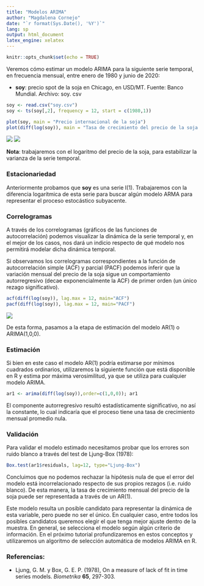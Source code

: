 ---
title: "Modelos ARIMA"
author: "Magdalena Cornejo"
date: "`r format(Sys.Date(), '%Y')`"
lang: sp
output: html_document
latex_engine: xelatex
---

```{r setup, include=FALSE}
knitr::opts_chunk$set(echo = TRUE)
```

Veremos cómo estimar un modelo ARIMA para la siguiente serie temporal, en frecuencia mensual, entre enero de 1980 y junio de 2020:

- **soy**: precio spot de la soja en Chicago, en USD/MT. Fuente: Banco Mundial. Archivo: soy. csv

```{r soy, echo=TRUE}
soy <- read.csv("soy.csv")
soy <- ts(soy[,2], frequency = 12, start = c(1980,1))
```
```{r soy2, echo=TRUE, eval=FALSE}
plot(soy, main = "Precio internacional de la soja")
plot(diff(log(soy)), main = "Tasa de crecimiento del precio de la soja (%)")
```
![](C:/Users/Magdalena Cornejo/Dropbox/Cursos/Forecasting - BCU 2020/Modulo 1/Tutoriales/www/psoy.png)
![](C:/Users/Magdalena Cornejo/Dropbox/Cursos/Forecasting - BCU 2020/Modulo 1/Tutoriales/www/dlpsoy.png)


**Nota**: trabajaremos con el logaritmo del precio de la soja, para estabilizar la varianza de la serie temporal.

### Estacionariedad
Anteriormente probamos que **soy** es una serie I(1). Trabajaremos con la diferencia logarítmica de esta serie para buscar algún modelo ARMA para representar el proceso estocástico subyacente.

### Correlogramas
A través de los correlogramas (gráficos de las funciones de autocorrelación) podemos visualizar la dinámica de la serie temporal y, en el mejor de los casos, nos dará un indicio respecto de qué modelo nos permitirá modelar dicha dinámica temporal.

Si observamos los correlogramas correspondientes a la función de autocorrelación simple (ACF) y parcial (PACF) podemos inferir que la variación mensual del precio de la soja sigue un comportamiento autorregresivo (decae exponencialmente la ACF) de primer orden (un único rezago significativo).

```{r correlogram, echo=TRUE, eval=FALSE}
acf(diff(log(soy)), lag.max = 12, main="ACF")
pacf(diff(log(soy)), lag.max = 12, main="PACF")
```

![](C:/Users/Magdalena Cornejo/Dropbox/Cursos/Forecasting - BCU 2020/Modulo 1/Tutoriales/www/correlogram.png)

De esta forma, pasamos a la etapa de estimación del modelo AR(1) o ARIMA(1,0,0).


### Estimación
Si bien en este caso el modelo AR(1) podría estimarse por mínimos cuadrados ordinarios, utilizaremos la siguiente función que está disponible en R y estima por máxima verosimilitud, ya que se utiliza para cualquier modelo ARIMA.

```{r ar1, echo=TRUE}
ar1 <- arima(diff(log(soy)),order=c(1,0,0)); ar1
```

El componente autorregresivo resultó estadísticamente significativo, no así la constante, lo cual indicaría que el proceso tiene una tasa de crecimiento mensual promedio nula.

### Validación
Para validar el modelo estimado necesitamos probar que los errores son ruido blanco a través del test de Ljung-Box (1978):

```{r testq, echo=TRUE}
Box.test(ar1$residuals, lag=12, type="Ljung-Box")
```

Concluimos que no podemos rechazar la hipótesis nula de que el error del modelo está incorrelacionado respecto de sus propios rezagos (i.e. ruido blanco). De esta manera, la tasa de crecimiento mensual del precio de la soja puede ser representada a través de un AR(1).

Este modelo resulta un posible candidato para representar la dinámica de esta variable, pero puede no ser el único. En cualquier caso, entre todos los posibles candidatos queremos elegir el que tenga mejor ajuste dentro de la muestra. En general, se selecciona el modelo según algún criterio de información. En el próximo tutorial profundizaremos en estos conceptos y utilizaremos un algoritmo de selección automática de modelos ARIMA en R.

### Referencias:
- Ljung, G. M. y Box, G. E. P. (1978), On a measure of lack of fit in time series models. *Biometrika* **65**, 297-303.

